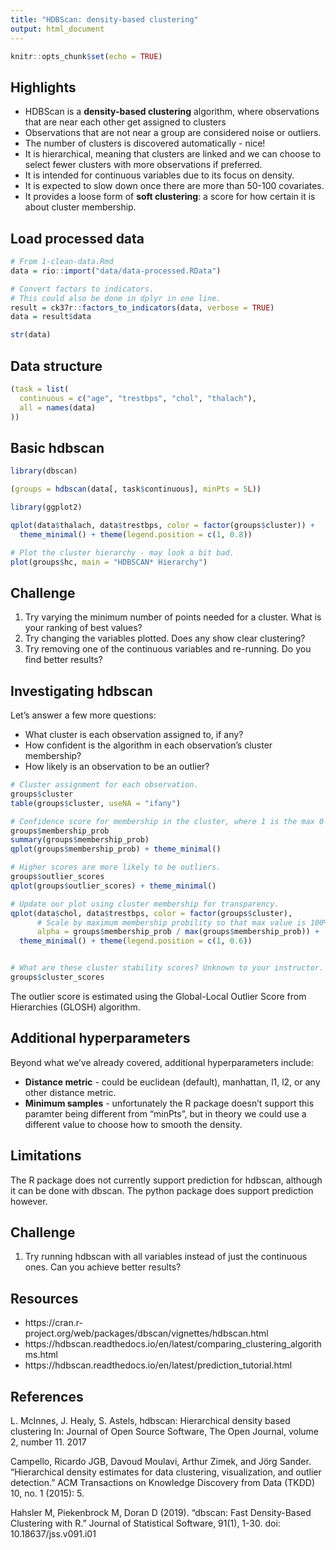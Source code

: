 ```yaml
---
title: "HDBScan: density-based clustering"
output: html_document
---
```


```r
knitr::opts_chunk$set(echo = TRUE)

```

## Highlights

* HDBScan is a **density-based clustering** algorithm, where observations that are near each other get assigned to clusters
* Observations that are not near a group are considered noise or outliers.
* The number of clusters is discovered automatically - nice!
* It is hierarchical, meaning that clusters are linked and we can choose to select fewer clusters with more observations if preferred.
* It is intended for continuous variables due to its focus on density.
* It is expected to slow down once there are more than 50-100 covariates.
* It provides a loose form of **soft clustering**: a score for how certain it is about cluster membership.

## Load processed data

```r
# From 1-clean-data.Rmd
data = rio::import("data/data-processed.RData")

# Convert factors to indicators.
# This could also be done in dplyr in one line.
result = ck37r::factors_to_indicators(data, verbose = TRUE)
data = result$data

str(data)
```

## Data structure

```r
(task = list(
  continuous = c("age", "trestbps", "chol", "thalach"),
  all = names(data)
))
```

## Basic hdbscan

```r
library(dbscan)

(groups = hdbscan(data[, task$continuous], minPts = 5L))

library(ggplot2)

qplot(data$thalach, data$trestbps, color = factor(groups$cluster)) + 
  theme_minimal() + theme(legend.position = c(1, 0.8))

# Plot the cluster hierarchy - may look a bit bad.
plot(groups$hc, main = "HDBSCAN* Hierarchy")
```

## Challenge

1. Try varying the minimum number of points needed for a cluster. What is your ranking of best values?
2. Try changing the variables plotted. Does any show clear clustering?
3. Try removing one of the continuous variables and re-running. Do you find better results?

## Investigating hdbscan

Let's answer a few more questions:

  * What cluster is each observation assigned to, if any?
  * How confident is the algorithm in each observation's cluster membership?
  * How likely is an observation to be an outlier?

```r
# Cluster assignment for each observation.
groups$cluster
table(groups$cluster, useNA = "ifany")

# Confidence score for membership in the cluster, where 1 is the max 0 = outlier.
groups$membership_prob
summary(groups$membership_prob)
qplot(groups$membership_prob) + theme_minimal()

# Higher scores are more likely to be outliers.
groups$outlier_scores
qplot(groups$outlier_scores) + theme_minimal()

# Update our plot using cluster membership for transparency.
qplot(data$chol, data$trestbps, color = factor(groups$cluster),
      # Scale by maximum membership probility so that max value is 100% opaque.
      alpha = groups$membership_prob / max(groups$membership_prob)) + 
  theme_minimal() + theme(legend.position = c(1, 0.6))


# What are these cluster stability scores? Unknown to your instructor.
groups$cluster_scores
```

The outlier score is estimated using the  Global-Local Outlier Score from Hierarchies (GLOSH) algorithm.

## Additional hyperparameters

Beyond what we've already covered, additional hyperparameters include:

  * **Distance metric** - could be euclidean (default), manhattan, l1, l2, or any other distance metric.
  * **Minimum samples** - unfortunately the R package doesn't support this paramter being different from "minPts", but in theory we could use a different value to choose how to smooth the density.
  
## Limitations

The R package does not currently support prediction for hdbscan, although it can be done with dbscan. The python package does support prediction however.

## Challenge

1. Try running hdbscan with all variables instead of just the continuous ones. Can you achieve better results?

## Resources

* https://cran.r-project.org/web/packages/dbscan/vignettes/hdbscan.html
* https://hdbscan.readthedocs.io/en/latest/comparing_clustering_algorithms.html
* https://hdbscan.readthedocs.io/en/latest/prediction_tutorial.html

## References

L. McInnes, J. Healy, S. Astels, hdbscan: Hierarchical density based clustering In: Journal of Open Source Software, The Open Journal, volume 2, number 11. 2017

Campello, Ricardo JGB, Davoud Moulavi, Arthur Zimek, and Jörg Sander. “Hierarchical density estimates for data clustering, visualization, and outlier detection.” ACM Transactions on Knowledge Discovery from Data (TKDD) 10, no. 1 (2015): 5.

Hahsler M, Piekenbrock M, Doran D (2019). “dbscan: Fast Density-Based Clustering with R.” Journal of Statistical Software, 91(1), 1-30. doi: 10.18637/jss.v091.i01
